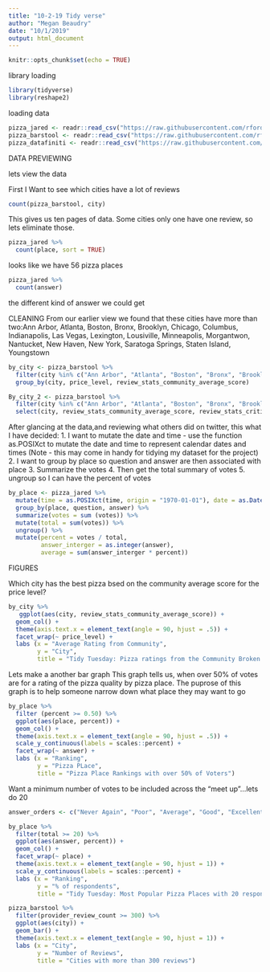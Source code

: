 ```yaml
---
title: "10-2-19 Tidy verse"
author: "Megan Beaudry"
date: "10/1/2019"
output: html_document
---
```


```r
knitr::opts_chunk$set(echo = TRUE)
```

library loading
```r
library(tidyverse)
library(reshape2)
```

loading data
```r
pizza_jared <- readr::read_csv("https://raw.githubusercontent.com/rfordatascience/tidytuesday/master/data/2019/2019-10-01/pizza_jared.csv")
pizza_barstool <- readr::read_csv("https://raw.githubusercontent.com/rfordatascience/tidytuesday/master/data/2019/2019-10-01/pizza_barstool.csv")
pizza_datafiniti <- readr::read_csv("https://raw.githubusercontent.com/rfordatascience/tidytuesday/master/data/2019/2019-10-01/pizza_datafiniti.csv")
```

DATA PREVIEWING

lets view the data

First I Want to see which cities have a lot of reviews
```r
count(pizza_barstool, city)
```
This gives us ten pages of data. Some cities only one have one review, so lets eliminate those.

```r
pizza_jared %>%
  count(place, sort = TRUE)
```
looks like we have 56 pizza places

```r
pizza_jared %>%
  count(answer)
```
the different kind of answer we could get 


CLEANING
From our earlier view we found that these cities have more than two:Ann Arbor, Atlanta, Boston, Bronx, Brooklyn, Chicago, Columbus, Indianapolis, Las Vegas, Lexington, Lousiville, Minneapolis, Morgantwon, Nantucket, New Haven, New York, Saratoga Springs, Staten Island, Youngstown
```r
by_city <- pizza_barstool %>%
  filter(city %in% c("Ann Arbor", "Atlanta", "Boston", "Bronx", "Brooklyn", "Chicago", "Columbus", "Indianapolis", "Las Vegas", "Lexington", "Lousiville", "Minneapolis", "Morgantown", "Nantucket", "New Haven", "New York", "Saratoga Springs", "Staten Island", "Youngstown")) %>%
  group_by(city, price_level, review_stats_community_average_score)
```

```r
By_city_2 <- pizza_barstool %>%
  filter(city %in% c("Ann Arbor", "Atlanta", "Boston", "Bronx", "Brooklyn", "Chicago", "Columbus", "Indianapolis", "Las Vegas", "Lexington", "Lousiville", "Minneapolis", "Morgantown", "Nantucket", "New Haven", "New York", "Saratoga Springs", "Staten Island", "Youngstown")) %>%
  select(city, review_stats_community_average_score, review_stats_critic_average_score)
```



After glancing at the data,and reviewing what others did on twitter, this what I have decided:
1. I want to mutate the date and time - use the function as.POSIXct to mutate the date and time to represent calendar dates and times (Note - this may come in handy for tidying my dataset for the project)
2. I want to group by place so question and answer are then associated with place
3. Summarize the votes
4. Then get the total summary of votes
5. ungroup so I can have the percent of votes 
```r
by_place <- pizza_jared %>%
  mutate(time = as.POSIXct(time, origin = "1970-01-01"), date = as.Date(time), anwser = fct_relevel(answer)) %>%
  group_by(place, question, answer) %>%
  summarize(votes = sum (votes)) %>%
  mutate(total = sum(votes)) %>%
  ungroup() %>%
  mutate(percent = votes / total,
         answer_interger = as.integer(answer),
         average = sum(answer_interger * percent))
```



FIGURES

Which city has the best pizza bsed on the community average score for the price level?
```r
by_city %>%
   ggplot(aes(city, review_stats_community_average_score)) +
  geom_col() +
  theme(axis.text.x = element_text(angle = 90, hjust = .5)) +
  facet_wrap(~ price_level) + 
  labs (x = "Average Rating from Community",
        y = "City",
        title = "Tidy Tuesday: Pizza ratings from the Community Broken Down by City and Price")
```


Lets make a another bar graph 
This graph tells us, when over 50% of votes are for a rating of the pizza quality by pizza place. The puprose of this graph is to help someone narrow down what place they may want to go
```r
by_place %>%
  filter (percent >= 0.50) %>%
  ggplot(aes(place, percent)) +
  geom_col() + 
  theme(axis.text.x = element_text(angle = 90, hjust = .5)) +
  scale_y_continuous(labels = scales::percent) +
  facet_wrap(~ answer) + 
  labs (x = "Ranking",
        y = "Pizza PLace",
        title = "Pizza Place Rankings with over 50% of Voters")
```

Want a minimum number of votes to be included across the "meet up"...lets do 20
```r
answer_orders <- c("Never Again", "Poor", "Average", "Good", "Excellent")

by_place %>%
  filter(total >= 20) %>%
  ggplot(aes(answer, percent)) +
  geom_col() +
  facet_wrap(~ place) +
  theme(axis.text.x = element_text(angle = 90, hjust = 1)) +
  scale_y_continuous(labels = scales::percent) + 
  labs (x = "Ranking",
        y = "% of respondents",
        title = "Tidy Tuesday: Most Popular Pizza Places with 20 respondents")
```




```r
pizza_barstool %>%
  filter(provider_review_count >= 300) %>%
  ggplot(aes(city)) +
  geom_bar() + 
  theme(axis.text.x = element_text(angle = 90, hjust = 1)) +
  labs (x = "City",
        y = "Number of Reviews",
        title = "Cities with more than 300 reviews")
  
```

